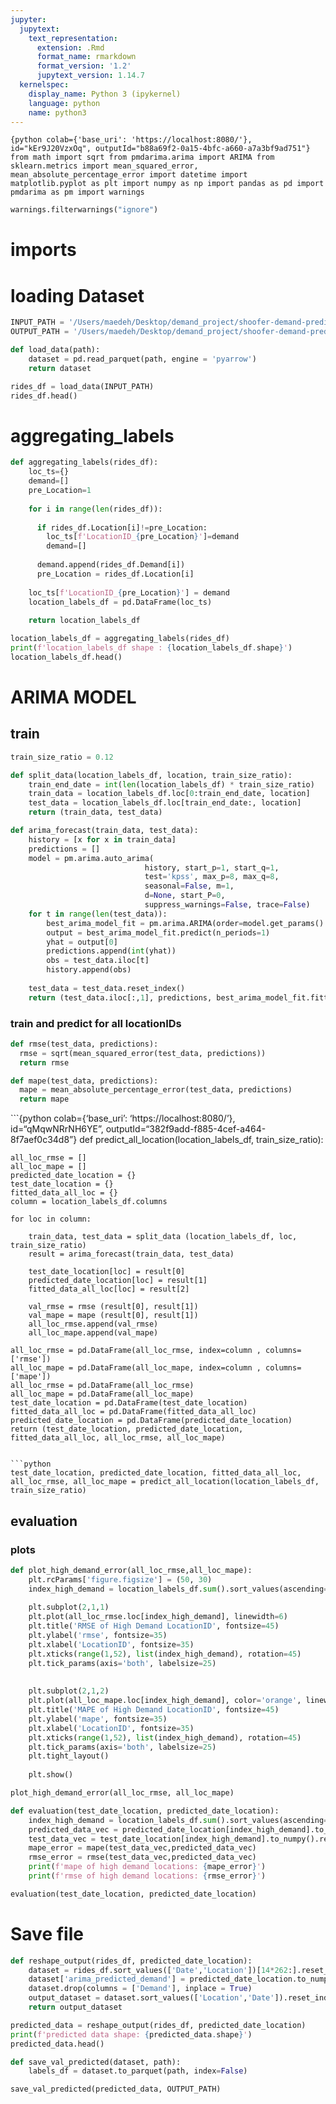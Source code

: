 ```yaml
---
jupyter:
  jupytext:
    text_representation:
      extension: .Rmd
      format_name: rmarkdown
      format_version: '1.2'
      jupytext_version: 1.14.7
  kernelspec:
    display_name: Python 3 (ipykernel)
    language: python
    name: python3
---
```


```{python colab={'base_uri': 'https://localhost:8080/'}, id="kEr9J20VzxOq", outputId="b88a69f2-0a15-4bfc-a660-a7a3bf9ad751"}
from math import sqrt
from pmdarima.arima import ARIMA
from sklearn.metrics import mean_squared_error, mean_absolute_percentage_error
import datetime
import matplotlib.pyplot as plt
import numpy as np
import pandas as pd
import pmdarima as pm
import warnings
```

```python
warnings.filterwarnings("ignore")
```

<!-- #region id="KzcJPH0e1BE6" -->
# imports
<!-- #endregion -->

<!-- #region id="uEOhGFuj2J3p" -->
# loading Dataset
<!-- #endregion -->

```python
INPUT_PATH = '/Users/maedeh/Desktop/demand_project/shoofer-demand-prediction/data/labels.parquet'
OUTPUT_PATH = '/Users/maedeh/Desktop/demand_project/shoofer-demand-prediction/data/arima_predict.parquet'
```

```python
def load_data(path):
    dataset = pd.read_parquet(path, engine = 'pyarrow') 
    return dataset
```

```python
rides_df = load_data(INPUT_PATH)
rides_df.head()
```

# aggregating_labels 

```python
def aggregating_labels(rides_df):
    loc_ts={}
    demand=[]
    pre_Location=1
    
    for i in range(len(rides_df)):
        
      if rides_df.Location[i]!=pre_Location:
        loc_ts[f'LocationID_{pre_Location}']=demand
        demand=[]
          
      demand.append(rides_df.Demand[i])
      pre_Location = rides_df.Location[i]
        
    loc_ts[f'LocationID_{pre_Location}'] = demand
    location_labels_df = pd.DataFrame(loc_ts)
    
    return location_labels_df
```

```python
location_labels_df = aggregating_labels(rides_df)
print(f'location_labels_df shape : {location_labels_df.shape}')
location_labels_df.head()
```

<!-- #region id="7fgxL33c7yRz" -->
# ARIMA MODEL
<!-- #endregion -->

<!-- #region id="Ty2gmgJ3Yuig" -->
## train 
<!-- #endregion -->

```python
train_size_ratio = 0.12
```

```python
def split_data(location_labels_df, location, train_size_ratio):
    train_end_date = int(len(location_labels_df) * train_size_ratio)
    train_data = location_labels_df.loc[0:train_end_date, location]
    test_data = location_labels_df.loc[train_end_date:, location]
    return (train_data, test_data)
```

```python
def arima_forecast(train_data, test_data):
    history = [x for x in train_data]
    predictions = []
    model = pm.arima.auto_arima(
                              history, start_p=1, start_q=1,
                              test='kpss', max_p=8, max_q=8,
                              seasonal=False, m=1,
                              d=None, start_P=0,
                              suppress_warnings=False, trace=False)
    for t in range(len(test_data)):
        best_arima_model_fit = pm.arima.ARIMA(order=model.get_params().get("order")).fit(history)
        output = best_arima_model_fit.predict(n_periods=1)
        yhat = output[0]
        predictions.append(int(yhat))
        obs = test_data.iloc[t]
        history.append(obs)
    
    test_data = test_data.reset_index()
    return (test_data.iloc[:,1], predictions, best_arima_model_fit.fittedvalues())

```

<!-- #region id="SllaVhLm3UCg" -->
### train and predict for all locationIDs

<!-- #endregion -->

```python
def rmse(test_data, predictions):
  rmse = sqrt(mean_squared_error(test_data, predictions))
  return rmse
```

```python
def mape(test_data, predictions):
  mape = mean_absolute_percentage_error(test_data, predictions)
  return mape
```

```{python colab={'base_uri': 'https://localhost:8080/'}, id="qMqwNRrNH6YE", outputId="382f9add-f885-4cef-a464-8f7aef0c34d8"}
def predict_all_location(location_labels_df, train_size_ratio):

    all_loc_rmse = []
    all_loc_mape = []
    predicted_date_location = {}
    test_date_location = {}
    fitted_data_all_loc = {}
    column = location_labels_df.columns
    
    for loc in column:
        
        train_data, test_data = split_data (location_labels_df, loc, train_size_ratio)
        result = arima_forecast(train_data, test_data)
                
        test_date_location[loc] = result[0]
        predicted_date_location[loc] = result[1]
        fitted_data_all_loc[loc] = result[2]
        
        val_rmse = rmse (result[0], result[1])
        val_mape = mape (result[0], result[1])
        all_loc_rmse.append(val_rmse)
        all_loc_mape.append(val_mape)
    
    all_loc_rmse = pd.DataFrame(all_loc_rmse, index=column , columns= ['rmse'])
    all_loc_mape = pd.DataFrame(all_loc_mape, index=column , columns= ['mape'])
    all_loc_rmse = pd.DataFrame(all_loc_rmse)
    all_loc_mape = pd.DataFrame(all_loc_mape)
    test_date_location = pd.DataFrame(test_date_location)
    fitted_data_all_loc = pd.DataFrame(fitted_data_all_loc)
    predicted_date_location = pd.DataFrame(predicted_date_location)
    return (test_date_location, predicted_date_location, fitted_data_all_loc, all_loc_rmse, all_loc_mape)
```

```python
test_date_location, predicted_date_location, fitted_data_all_loc, all_loc_rmse, all_loc_mape = predict_all_location(location_labels_df, train_size_ratio)
```

<!-- #region id="t9TmKfCS3Fpx" -->
## evaluation
<!-- #endregion -->

### plots

```python
def plot_high_demand_error(all_loc_rmse,all_loc_mape):
    plt.rcParams['figure.figsize'] = (50, 30)
    index_high_demand = location_labels_df.sum().sort_values(ascending=False).index[:51]
    
    plt.subplot(2,1,1)
    plt.plot(all_loc_rmse.loc[index_high_demand], linewidth=6)
    plt.title('RMSE of High Demand LocationID', fontsize=45)
    plt.ylabel('rmse', fontsize=35)
    plt.xlabel('LocationID', fontsize=35)
    plt.xticks(range(1,52), list(index_high_demand), rotation=45)
    plt.tick_params(axis='both', labelsize=25)
    
    
    plt.subplot(2,1,2)
    plt.plot(all_loc_mape.loc[index_high_demand], color='orange', linewidth=6)
    plt.title('MAPE of High Demand LocationID', fontsize=45)
    plt.ylabel('mape', fontsize=35)
    plt.xlabel('LocationID', fontsize=35)
    plt.xticks(range(1,52), list(index_high_demand), rotation=45)
    plt.tick_params(axis='both', labelsize=25)
    plt.tight_layout()
    
    plt.show()
```

```python
plot_high_demand_error(all_loc_rmse, all_loc_mape)
```

```python
def evaluation(test_date_location, predicted_date_location):
    index_high_demand = location_labels_df.sum().sort_values(ascending=False).index[:51]
    predicted_data_vec = predicted_date_location[index_high_demand].to_numpy().reshape((1,-1))
    test_data_vec = test_date_location[index_high_demand].to_numpy().reshape((1,-1))
    mape_error = mape(test_data_vec,predicted_data_vec)
    rmse_error = rmse(test_data_vec,predicted_data_vec)
    print(f'mape of high demand locations: {mape_error}')
    print(f'rmse of high demand locations: {rmse_error}')
```

```python
evaluation(test_date_location, predicted_date_location)
```

# Save file

```python
def reshape_output(rides_df, predicted_date_location):
    dataset = rides_df.sort_values(['Date','Location'])[14*262:].reset_index(drop = True)
    dataset['arima_predicted_demand'] = predicted_date_location.to_numpy().reshape((-1,1))
    dataset.drop(columns = ['Demand'], inplace = True)
    output_dataset = dataset.sort_values(['Location','Date']).reset_index(drop = True)
    return output_dataset
```

```python
predicted_data = reshape_output(rides_df, predicted_date_location)
print(f'predicted data shape: {predicted_data.shape}')
predicted_data.head()
```

```python
def save_val_predicted(dataset, path):
    labels_df = dataset.to_parquet(path, index=False)
```

```python
save_val_predicted(predicted_data, OUTPUT_PATH)
```

```python

```
